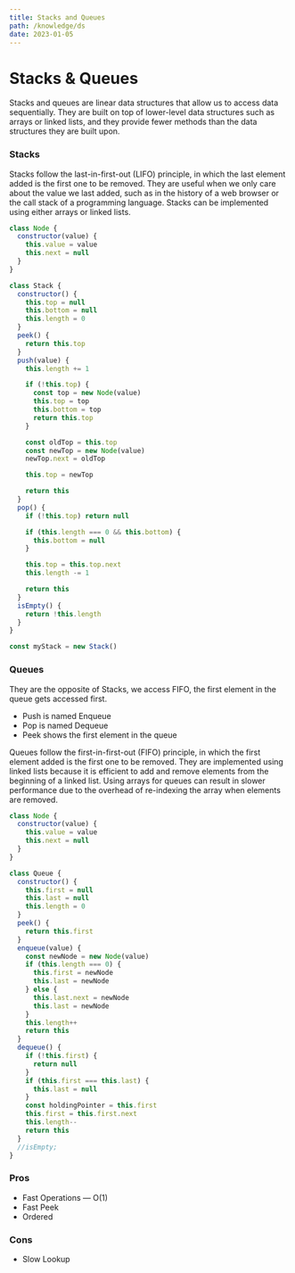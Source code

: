 ```yaml
---
title: Stacks and Queues
path: /knowledge/ds
date: 2023-01-05
---
```



<Layout title={props.pageContext.frontmatter.title} location={props.path}>
<MarkdownWrapper>

# Stacks & Queues

Stacks and queues are linear data structures that allow us to access data sequentially. They are built on top of lower-level data structures such as arrays or linked lists, and they provide fewer methods than the data structures they are built upon.

### Stacks

Stacks follow the last-in-first-out (LIFO) principle, in which the last element added is the first one to be removed. They are useful when we only care about the value we last added, such as in the history of a web browser or the call stack of a programming language. Stacks can be implemented using either arrays or linked lists.

```javascript
class Node {
  constructor(value) {
    this.value = value
    this.next = null
  }
}

class Stack {
  constructor() {
    this.top = null
    this.bottom = null
    this.length = 0
  }
  peek() {
    return this.top
  }
  push(value) {
    this.length += 1

    if (!this.top) {
      const top = new Node(value)
      this.top = top
      this.bottom = top
      return this.top
    }

    const oldTop = this.top
    const newTop = new Node(value)
    newTop.next = oldTop

    this.top = newTop

    return this
  }
  pop() {
    if (!this.top) return null

    if (this.length === 0 && this.bottom) {
      this.bottom = null
    }

    this.top = this.top.next
    this.length -= 1

    return this
  }
  isEmpty() {
    return !this.length
  }
}

const myStack = new Stack()
```

### Queues

They are the opposite of Stacks, we access FIFO, the first element in the queue gets accessed first.

- Push is named Enqueue
- Pop is named Dequeue
- Peek shows the first element in the queue

Queues follow the first-in-first-out (FIFO) principle, in which the first element added is the first one to be removed. They are implemented using linked lists because it is efficient to add and remove elements from the beginning of a linked list. Using arrays for queues can result in slower performance due to the overhead of re-indexing the array when elements are removed.

```js
class Node {
  constructor(value) {
    this.value = value
    this.next = null
  }
}

class Queue {
  constructor() {
    this.first = null
    this.last = null
    this.length = 0
  }
  peek() {
    return this.first
  }
  enqueue(value) {
    const newNode = new Node(value)
    if (this.length === 0) {
      this.first = newNode
      this.last = newNode
    } else {
      this.last.next = newNode
      this.last = newNode
    }
    this.length++
    return this
  }
  dequeue() {
    if (!this.first) {
      return null
    }
    if (this.first === this.last) {
      this.last = null
    }
    const holdingPointer = this.first
    this.first = this.first.next
    this.length--
    return this
  }
  //isEmpty;
}
```

### Pros

- Fast Operations — O(1)
- Fast Peek
- Ordered

### Cons

- Slow Lookup

</MarkdownWrapper>
</Layout>
